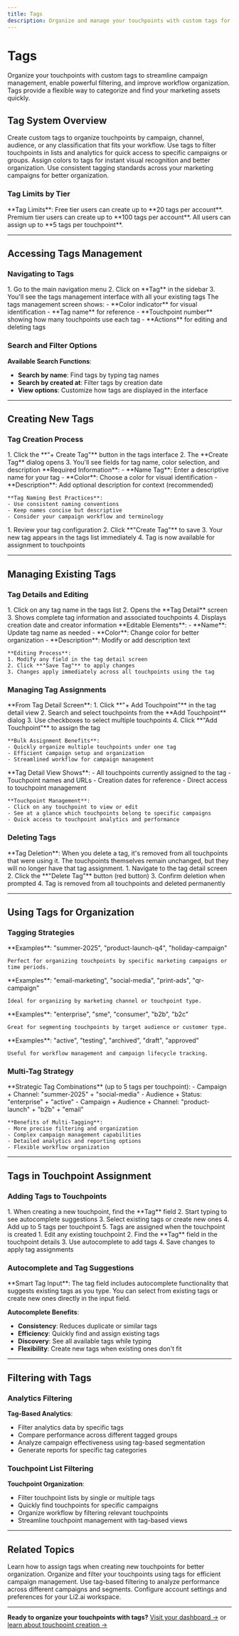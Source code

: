 ```yaml
---
title: Tags
description: Organize and manage your touchpoints with custom tags for better campaign organization, filtering, and workflow management.
---
```


# Tags

Organize your touchpoints with custom tags to streamline campaign management, enable powerful filtering, and improve workflow organization. Tags provide a flexible way to categorize and find your marketing assets quickly.

## Tag System Overview

<CardGroup cols={2}>
  <Card title="Flexible Organization" icon="tags" color="#7C3AED">
    Create custom tags to organize touchpoints by campaign, channel, audience, or any classification that fits your workflow.
  </Card>
  <Card title="Powerful Filtering" icon="filter" color="#A855F7">
    Use tags to filter touchpoints in lists and analytics for quick access to specific campaigns or groups.
  </Card>
  <Card title="Visual Management" icon="palette" color="#7C3AED">
    Assign colors to tags for instant visual recognition and better organization.
  </Card>
  <Card title="Campaign Organization" icon="users" color="#A855F7">
    Use consistent tagging standards across your marketing campaigns for better organization.
  </Card>
</CardGroup>

### Tag Limits by Tier

<Note>
**Tag Limits**: Free tier users can create up to **20 tags per account**. Premium tier users can create up to **100 tags per account**. All users can assign up to **5 tags per touchpoint**.
</Note>

---

## Accessing Tags Management

### Navigating to Tags

<Steps>
  <Step title="Access tags section">
    1. Go to the main navigation menu
    2. Click on **Tag** in the sidebar
    3. You'll see the tags management interface with all your existing tags
  </Step>
  
  <Step title="Understanding the tags interface">
    The tags management screen shows:
    - **Color indicator** for visual identification
    - **Tag name** for reference
    - **Touchpoint number** showing how many touchpoints use each tag
    - **Actions** for editing and deleting tags
  </Step>
</Steps>

### Search and Filter Options

**Available Search Functions**:
- **Search by name**: Find tags by typing tag names
- **Search by created at**: Filter tags by creation date
- **View options**: Customize how tags are displayed in the interface

---

## Creating New Tags

### Tag Creation Process

<Steps>
  <Step title="Start creating a tag">
    1. Click the **"+ Create Tag"** button in the tags interface
    2. The **Create Tag** dialog opens
    3. You'll see fields for tag name, color selection, and description
  </Step>
  
  <Step title="Configure tag details">
    **Required Information**:
    - **Name Tag**: Enter a descriptive name for your tag
    - **Color**: Choose a color for visual identification
    - **Description**: Add optional description for context (recommended)
    
    **Tag Naming Best Practices**:
    - Use consistent naming conventions
    - Keep names concise but descriptive
    - Consider your campaign workflow and terminology
  </Step>
  
  <Step title="Save your tag">
    1. Review your tag configuration
    2. Click **"Create Tag"** to save
    3. Your new tag appears in the tags list immediately
    4. Tag is now available for assignment to touchpoints
  </Step>
</Steps>

---

## Managing Existing Tags

### Tag Details and Editing

<Steps>
  <Step title="Access tag details">
    1. Click on any tag name in the tags list
    2. Opens the **Tag Detail** screen
    3. Shows complete tag information and associated touchpoints
    4. Displays creation date and creator information
  </Step>
  
  <Step title="Edit tag information">
    **Editable Elements**:
    - **Name**: Update tag name as needed
    - **Color**: Change color for better organization
    - **Description**: Modify or add description text
    
    **Editing Process**:
    1. Modify any field in the tag detail screen
    2. Click **"Save Tag"** to apply changes
    3. Changes apply immediately across all touchpoints using the tag
  </Step>
</Steps>

### Managing Tag Assignments

<AccordionGroup>
  <Accordion title="Adding touchpoints to tags">
    **From Tag Detail Screen**:
    1. Click **"+ Add Touchpoint"** in the tag detail view
    2. Search and select touchpoints from the **Add Touchpoint** dialog
    3. Use checkboxes to select multiple touchpoints
    4. Click **"Add Touchpoint"** to assign the tag
    
    **Bulk Assignment Benefits**:
    - Quickly organize multiple touchpoints under one tag
    - Efficient campaign setup and organization
    - Streamlined workflow for campaign management
  </Accordion>
  
  <Accordion title="Viewing tagged touchpoints">
    **Tag Detail View Shows**:
    - All touchpoints currently assigned to the tag
    - Touchpoint names and URLs
    - Creation dates for reference
    - Direct access to touchpoint management
    
    **Touchpoint Management**:
    - Click on any touchpoint to view or edit
    - See at a glance which touchpoints belong to specific campaigns
    - Quick access to touchpoint analytics and performance
  </Accordion>
</AccordionGroup>

### Deleting Tags

<Warning>
**Tag Deletion**: When you delete a tag, it's removed from all touchpoints that were using it. The touchpoints themselves remain unchanged, but they will no longer have that tag assignment.
</Warning>

<Steps>
  <Step title="Delete a tag">
    1. Navigate to the tag detail screen
    2. Click the **"Delete Tag"** button (red button)
    3. Confirm deletion when prompted
    4. Tag is removed from all touchpoints and deleted permanently
  </Step>
</Steps>

---

## Using Tags for Organization

### Tagging Strategies

<CardGroup cols={2}>
  <Card title="Campaign-Based Tagging" icon="calendar" color="#10B981">
    **Examples**: "summer-2025", "product-launch-q4", "holiday-campaign"
    
    Perfect for organizing touchpoints by specific marketing campaigns or time periods.
  </Card>
  <Card title="Channel-Based Tagging" icon="share-nodes" color="#10B981">
    **Examples**: "email-marketing", "social-media", "print-ads", "qr-campaign"
    
    Ideal for organizing by marketing channel or touchpoint type.
  </Card>
  <Card title="Audience-Based Tagging" icon="users" color="#10B981">
    **Examples**: "enterprise", "sme", "consumer", "b2b", "b2c"
    
    Great for segmenting touchpoints by target audience or customer type.
  </Card>
  <Card title="Status-Based Tagging" icon="flag" color="#10B981">
    **Examples**: "active", "testing", "archived", "draft", "approved"
    
    Useful for workflow management and campaign lifecycle tracking.
  </Card>
</CardGroup>

### Multi-Tag Strategy

<AccordionGroup>
  <Accordion title="Combining multiple tags">
    **Strategic Tag Combinations** (up to 5 tags per touchpoint):
    - Campaign + Channel: "summer-2025" + "social-media"
    - Audience + Status: "enterprise" + "active"
    - Campaign + Audience + Channel: "product-launch" + "b2b" + "email"
    
    **Benefits of Multi-Tagging**:
    - More precise filtering and organization
    - Complex campaign management capabilities
    - Detailed analytics and reporting options
    - Flexible workflow organization
  </Accordion>
</AccordionGroup>

---

## Tags in Touchpoint Assignment

### Adding Tags to Touchpoints

<Steps>
  <Step title="During touchpoint creation">
    1. When creating a new touchpoint, find the **Tag** field
    2. Start typing to see autocomplete suggestions
    3. Select existing tags or create new ones
    4. Add up to 5 tags per touchpoint
    5. Tags are assigned when the touchpoint is created
  </Step>
  
  <Step title="Adding tags to existing touchpoints">
    1. Edit any existing touchpoint
    2. Find the **Tag** field in the touchpoint details
    3. Use autocomplete to add tags
    4. Save changes to apply tag assignments
  </Step>
</Steps>

### Autocomplete and Tag Suggestions

<Note>
**Smart Tag Input**: The tag field includes autocomplete functionality that suggests existing tags as you type. You can select from existing tags or create new ones directly in the input field.
</Note>

**Autocomplete Benefits**:
- **Consistency**: Reduces duplicate or similar tags
- **Efficiency**: Quickly find and assign existing tags
- **Discovery**: See all available tags while typing
- **Flexibility**: Create new tags when existing ones don't fit

---

## Filtering with Tags

### Analytics Filtering

**Tag-Based Analytics**:
- Filter analytics data by specific tags
- Compare performance across different tagged groups
- Analyze campaign effectiveness using tag-based segmentation
- Generate reports for specific tag categories

### Touchpoint List Filtering

**Touchpoint Organization**:
- Filter touchpoint lists by single or multiple tags
- Quickly find touchpoints for specific campaigns
- Organize workflow by filtering relevant touchpoints
- Streamline touchpoint management with tag-based views

---

## Related Topics

<CardGroup cols={2}>
  <Card
    title="Creating Touchpoints"
    icon="plus"
    href="/touchpoints/creating-touchpoints"
    color="#7C3AED"
  >
    Learn how to assign tags when creating new touchpoints for better organization.
  </Card>
  <Card
    title="Managing Touchpoints"
    icon="gear"
    href="/touchpoints/managing-touchpoints"
    color="#A855F7"
  >
    Organize and filter your touchpoints using tags for efficient campaign management.
  </Card>
  <Card
    title="Analytics Overview"
    icon="chart-line"
    href="/analytics/overview"
    color="#7C3AED"
  >
    Use tag-based filtering to analyze performance across different campaigns and segments.
  </Card>
  <Card
    title="Settings"
    icon="settings"
    href="/settings/overview"
    color="#A855F7"
  >
    Configure account settings and preferences for your Li2.ai workspace.
  </Card>
</CardGroup>

---

**Ready to organize your touchpoints with tags?** [Visit your dashboard →](https://app.li2.ai) or [learn about touchpoint creation →](/touchpoints/creating-touchpoints)